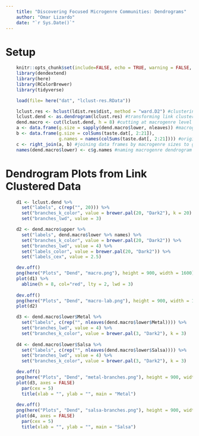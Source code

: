 ```yaml
---
    title: "Discovering Focused Microgenre Communities: Dendrograms"
    author: "Omar Lizardo"
    date: "`r Sys.Date()`"
---
```


# Setup
```r
    knitr::opts_chunk$set(include=FALSE, echo = TRUE, warning = FALSE, message = FALSE)
    library(dendextend)
    library(here)
    library(RColorBrewer)
    library(tidyverse)
```

```r
    load(file= here("dat", "lclust-res.RData"))
```

```r
    lclust.res <- hclust(ldist.res$dist, method = "ward.D2") #clustering of link by link distance matrix
    lclust.dend <- as.dendrogram(lclust.res) #transforming link clustering into dendrogram
    dend.macro <- cut(lclust.dend, h = 8) #cutting at macrogenre level
    a <- data.frame(g.size = sapply(dend.macro$lower, nleaves)) #macrogenres as ordered in dendrogram results
    b <- data.frame(g.size = colSums(taste.dat[, 2:21]), 
                    g.names = names(colSums(taste.dat[, 2:21]))) #original macrogenre sizes
    c <- right_join(a, b) #joining data frames by macrogenre sizes to get macrogenre labels ordered by dendrogram results
    names(dend.macro$lower) <- c$g.names #naming macrogenre dendrogram list
```

# Dendrogram Plots from Link Clustered Data
```r
    d1 <- lclust.dend %>% 
      set("labels", c(rep("", 20))) %>% 
      set("branches_k_color", value = brewer.pal(20, "Dark2"), k = 20) %>% 
      set("branches_lwd", value = 3) 

    d2 <- dend.macro$upper %>% 
      set("labels", dend.macro$lower %>% names) %>% 
      set("branches_k_color", value = brewer.pal(20, "Dark2")) %>% 
      set("branches_lwd", value = 4) %>% 
      set("labels_color", value = brewer.pal(20, "Dark2")) %>% 
      set("labels_cex", value = 2.5)

```

```r
    dev.off()
    png(here("Plots", "Dend", "macro.png"), height = 900, width = 1600)
    plot(d1) %>% 
      abline(h = 8, col="red", lty = 2, lwd = 3)
    
    dev.off()
    png(here("Plots", "Dend", "macro-lab.png"), height = 900, width = 1600)
    plot(d2) 
```

```r
    d3 <- dend.macro$lower$Metal %>% 
      set("labels", c(rep("", nleaves(dend.macro$lower$Metal)))) %>% 
      set("branches_lwd", value = 4) %>% 
      set("branches_k_color", value = brewer.pal(3, "Dark2"), k = 3)
    
    d4 <- dend.macro$lower$Salsa %>% 
      set("labels", c(rep("", nleaves(dend.macro$lower$Salsa)))) %>% 
      set("branches_lwd", value = 4) %>% 
      set("branches_k_color", value = brewer.pal(3, "Dark2"), k = 3)
```


```r
    dev.off()
    png(here("Plots", "Dend", "metal-branches.png"), height = 900, width = 1600)
    plot(d3, axes = FALSE) 
      par(cex = 5) 
      title(xlab = "", ylab = "", main = "Metal")
    
    dev.off()
    png(here("Plots", "Dend", "salsa-branches.png"), height = 900, width = 1600)
    plot(d4, axes = FALSE)  
      par(cex = 5) 
      title(xlab = "", ylab = "", main = "Salsa")
```
